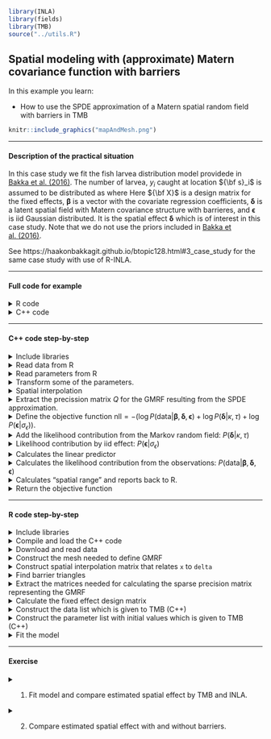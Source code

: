 ```r
library(INLA)
library(fields)
library(TMB)
source("../utils.R")
```


## **Spatial modeling with (approximate) Matern covariance function with barriers** 
In this example you learn:

* How to use the SPDE approximation of a Matern spatial random field with barriers in TMB

```r
knitr::include_graphics("mapAndMesh.png")
```

***
#### Description of the practical situation
In this case study we fit the fish larvea distribution model providede in
[Bakka et al. (2016)](https://www.researchgate.net/publication/306187253_Accounting_for_Physical_Barriers_in_Species_Distribution_Modeling_With_Non-Stationary_Spatial_Random_Effects). The number of larvea, $y_i$ caught at location ${\bf s}_i$ is assumed to be distributed as
\begin{align}
y_i \sim \text{Poisson}(\eta_i)
\end{align}
where
\begin{align}
\log \eta_i =  X \pmb{\beta} + \delta({\bf s}_i) + \epsilon_i.
\end{align}
Here ${\bf X}$ is a design matrix for the fixed effects, $\pmb{\beta}$ is a vector with the covariate regression coefficients, $\pmb{\delta}$ is a latent spatial field with Matern covariance structure with barrieres, and $\pmb{\epsilon}$ is iid Gaussian distributed. It is the spatial effect $\pmb{\delta}$ which is of interest in this case study. Note that we do not use the priors included in [Bakka et al. (2016)](https://www.researchgate.net/publication/306187253_Accounting_for_Physical_Barriers_in_Species_Distribution_Modeling_With_Non-Stationary_Spatial_Random_Effects). 


See https://haakonbakkagit.github.io/btopic128.html#3_case_study for the same case study with use of R-INLA.

***

#### Full code for example
<details> <summary> R code</summary>
```r
include_source("spdeBarrier.R", linesToInclud=c(1:999))
```
</details>
<details> <summary> C++ code</summary>
```r
include_source("spdeBarrier.cpp", linesToInclud=c(1:999))
```
</details>



***
#### C++ code step-by-step
<details>  
  <summary>Include libraries </summary>
```c++
  using namespace R_inla; // Includes SPDE-spesific functions, e.g. Q_spde()
  using namespace density; 
  using namespace Eigen; // Needed for utilisation of sparse matrices
```
</details>
<details>
  <summary>Read data from R</summary>
```c++
  DATA_VECTOR(y);      //The response
  DATA_STRUCT(spdeMatricesBarrier,spde_b); //Structure needed for the barrier procedure
  DATA_SPARSE_MATRIX(A);  //Matrix for interpolating points witin triangles
  DATA_INTEGER(barrier); // if barrier==1, barrier procedure is used
  DATA_VECTOR(c);      // Scaling of range
  DATA_MATRIX(X);         //Design matrix for fixed effects
```
</details>

<details>
  <summary>Read parameters from R</summary>
```c++
  PARAMETER_VECTOR(beta); //Regresion coefficients for intercept and covariates
  PARAMETER(log_tau); //log precision for spatial effect
  PARAMETER(log_kappa); //log spatial scale parameter in spatial effect
  PARAMETER(log_sigmaIID); //log standard deviation in iid effect
  PARAMETER_VECTOR(x); //Spatial effect
  PARAMETER_VECTOR(xiid);  //Iid effect
```
</details>

<details>
  <summary>Transform some of the parameters. </summary>
```c++
  Type tau = exp(log_tau);
  Type kappa = exp(log_kappa);
  Type sigmaIID = exp(log_sigmaIID);
```
</details>

<details>
  <summary>Spatial interpolation</summary>
```c++
  vector<Type> delta = (A*x)/tau;
```
* `x` is the value of the random field at the mesh nodes (see figure),
while `delta` is the value at the observation locations.
* We use `x` as our latent variable, to which the Laplace approximation is applied.
* `A` is a spatial interpolation matrix set up in R-INLA.
* Note in addition that `x` is "unscaled", i.e. its distribution does not depend on the precision paramater `tau`.
</details>

<details>
  <summary>Extract the precission matrix $Q$ for the GMRF resulting from the SPDE approximation. </summary>
```c++
  SparseMatrix<Type> Q;
  Q = Q_spde(spdeMatricesBarrier,kappa,c);
```
</details>

<details>
  <summary>Define the objective function 
  $\text{nll}=-\left(\log P(\text{data}|\pmb{\beta}, \pmb{\delta},\pmb{\epsilon}) + \log P(\pmb{\delta}|\kappa,\tau)+ \log P(\pmb{\epsilon}|\sigma_{\epsilon})\right)$. </summary>
```c++
  Type nll=0; //negative log-likelihood
```
</details>

<details>
  <summary>Add the likelihood contribution from the Markov random field: $P(\pmb{\delta}|\kappa,\tau)$ </summary>
```c++
  nll = GMRF(Q)(x);       
```

* `GMRF()` is part of the `density` namespace in TMB, and hence returns
  the *negative* log density of the multivariate normal density with
  precision matrix $Q$, evaluated at $x$.
* You may be surprised to find `GMRF(Q)(x)` instead of `GMRF(Q)(delta)` here. The reason is that we are working
internally with `x` instead of `delta` as noted above.
</details>


<details>
  <summary>Likelihood contribution by iid effect: $P(\pmb{\epsilon}|\sigma_{\epsilon})$ </summary>
```c++
  for(int i =0; i< y.size(); ++i){
    nll-= dnorm(xiid(i), Type(0), sigmaIID,true);
  }
```
</details>

<details>
  <summary>Calculates the linear predictor </summary>
```c++
  vector<Type> eta = exp(X*beta + delta + xiid);
```
</details>

<details>
  <summary>Calculates the likelihood contribution from the observations: $P(\pmb{\text{data}}|\pmb{\beta},\pmb{\delta},\pmb{\epsilon})$ </summary>
```c++
  for(int i=0; i<y.size(); i++){
    nll -= dpois(y(i), eta(i),true);
  }
```
</details>


<details>
  <summary>Calculates "spatial range" and reports back to R.  </summary>
```c++
  Type range = sqrt(8)/kappa;  //Distance at which correlation has dropped to 0.1, see p. 4 in Lindgren et al. (2011)
  ADREPORT(range);      // Report point estimate and SD to R
  ADREPORT(x);
```
</details>

<details>
<summary>Return the objective function </summary>
```c++
  return nll;
```
</details>

***

#### R code step-by-step
<details>  
  <summary>Include libraries</summary>
```r
  library(TMB)
  library(INLA)
  library(fields)
```
</details>

<details>  
  <summary>Compile and load the C++ code</summary>
```r
  compile("spdeBarrier.cpp")
  dyn.load("spdeBarrier")
```
</details>

<details>  
  <summary>Download and read data</summary>
```r
  download.file(url = "https://haakonbakka.bitbucket.io/data/WebSiteData-Archipelago.RData", destfile = "WebSiteData-Archipelago.RData")
  load(file = "WebSiteData-Archipelago.RData")
```
</details>

<details>  
  <summary>Construct the mesh needed to define GMRF</summary>
```r
  mesh = inla.mesh.2d(boundary = poly.water,
                      loc=cbind(df$locx, df$locy),
                      max.edge = c(1,5)*0.6,
                      cutoff = 0.06,
                      offset = c(0.6, 4.6))
```

* Familiarity with R-INLA is needed to understand this code.
</details>

<details>  
  <summary>Construct spatial interpolation matrix that relates `x` to `delta`</summary>
```r
  A = inla.spde.make.A(mesh, loc = cbind(df$locx, df$locy))
```
</details>

<details>  
  <summary>Find barrier triangles</summary>
```r
  tl = length(mesh$graph$tv[,1])
  posTri = matrix(0, tl, 2)
  for(t in 1:tl){
    temp = mesh$loc[mesh$graph$tv[t, ], ]
    posTri[t,] = colMeans(temp)[c(1,2)]
  }
  posTri = SpatialPoints(posTri)
  normal = unlist(over(poly.water, posTri, returnList=T))
  barrier.triangles = setdiff(1:tl, normal)
```
</details>





<details>  
  <summary>Extract the matrices needed for calculating the sparse precision matrix representing the GMRF</summary>
```r
  fem = INLA:::inla.barrier.fem(mesh = mesh, barrier.triangles = barrier.triangles)
  spdeMatricesBarrier = list(C0 = fem$C[[1]],C1 =fem$C[[2]] ,D0 = fem$D[[1]],D1 = fem$D[[2]],I = fem$I ) 
```
</details>

<details>  
  <summary> Calculate the fixed effect design matrix</summary>
```r
X <- model.matrix( ~ 1,
                   data = df) #No covariates
```
* Only intercept is used in this example.
</details>

<details>  
  <summary> Construct the data list which is given to TMB (C++)</summary>
```r
  data = list(y = df$y.smelt,
              A = A,
              spdeMatrices = spdeMatrices,
              spdeMatricesBarrier = spdeMatricesBarrier,
              barrier = 1,
              c = c(1,0.2),
              X = as.matrix(X)
  )
```
* Two data sources `c` and `spdeMatricesBarrier` is of speciall interest in this case study. The secound element in `c` provides the scaling factor of the range on land, and `spdeMatricesBarrier` provides the structures needed to use the barrier option in TMB.
</details>

<details>  
  <summary> Construct the parameter list with initial values which is given to TMB (C++)</summary>
```r
  par = list(beta = rep(0,dim(X)[2]),
             log_tau =1,
             log_kappa = -3,
             log_sigmaIID = -3,
             x = rep(0,mesh$n),
             xiid = rep(0,length(df$y.smelt)))
```

* Note that numerical minimization routines such as `nlminb` can be sensitive to the staring values for `log_tau` and `log_kappa`.
</details>

<details>  
  <summary> Fit the model</summary>
```r
  obj <- MakeADFun(data, par, random=c("x", "xiid"), DLL="spdeBarrier")
  opt <- nlminb(obj$par, obj$fn, obj$gr)
  rep = sdreport(obj)
```
</details>


***
#### Exercise

<details>  
  <summary> 1. Fit model and compare estimated spatial effect by TMB and INLA.</summary>
  
```r
  poly.barrier = inla.barrier.polygon(mesh, barrier.triangles)
  proj = inla.mesh.projector(mesh)
  latentFieldMAP = rep$par.random[names(rep$par.random)=="x"]/exp(rep$par.fixed[which(names(rep$par.fixed)=="log_tau")])
  image.plot(proj$x,proj$y, inla.mesh.project(proj, latentFieldMAP),col =  colorRampPalette(c("white","yellow", "red"))(12),
             xlab = 'Easting', ylab = 'Northing',
             main = "TMB: MAP estimate of spatial latent field",
             cex.lab = 1.1,cex.axis = 1.1, cex.main=1, cex.sub= 1.1)
  plot(poly.barrier, add=T, main = 'Stationary Model')
  contour(proj$x, proj$y,inla.mesh.project(proj, latentFieldMAP) ,add = T,labcex  = 1,cex = 1,nlevels = 5)
```
* Code to run model with R-INLA is given here: https://haakonbakka.bitbucket.io/btopic128.html#4_case_study.

  ![](spatialBarrierTMB.png){width=40%} ![](spatialBarrierINLA.png){width=40%}

</details>


<details>  
  <summary> 2. Compare estimated spatial effect with and without barriers.</summary>
  
```r

  data = list(y = df$y.smelt,
              A = A,
              spdeMatrices = spdeMatrices,
              spdeMatricesBarrier = spdeMatricesBarrier,
              barrier = 0, #Turn of barrier
              c = c(1,0.2),
              X = as.matrix(X)
  )
  obj <- MakeADFun(data, par, random=c("x", "xiid"), DLL="spdeBarrier")
  opt <- nlminb(obj$par, obj$fn, obj$gr)
  rep = sdreport(obj)
```
  ![](spatialBarrierTMB2.png){width=40%} ![](spatialTMB.png){width=40%}

</details>


